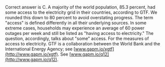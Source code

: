 Correct answer is C. A majority of the world population, 85.3 percent, had some access to the electricity grid in their countries, according to GTF. We rounded this down to 80 percent to avoid overstating progress. The term "access" is defined differently in all their underlying sources. In some extreme cases, households may experience an average of 60 power outages per week and still be listed as "having access to electricity." The question, accordingly, talks about "some" access. For the measures of access to electricity. GTF is a collaboration between the World Bank and the International Energy Agency; see [www.gapm.io/xgtf](http://www.gapm.io/xgtf). See [www.gapm.io/q12](http://www.gapm.io/q12).